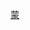 {{Navbox
|name  = 蒙古國外交
|title = {{flagicon|Mongolia}} {{link-en|蒙古國外交|Foreign relations of Mongolia}}
|state    = {{{state|autocollapse}}}
|listclass = hlist
|image = [[File:State_emblem_of_Mongolia.svg|100px]]
| bodyclass = hlist

|group1 = [[非洲]]
|list1 = 
* {{link-en|埃及－蒙古國關係|Egypt–Mongolia relations|埃及}}

|group2 = [[美洲]]
|list2 = 

* {{link-en|加拿大－蒙古國關係|Canada–Mongolia relations|加拿大}}
* {{link-es|智利－蒙古國關係|Relaciones Chile-Mongolia|智利}}
* {{link-en|墨西哥－蒙古國關係|Mexico–Mongolia relations|墨西哥}}
* [[蒙美關係|美國]]

|group3 = [[亞洲]]
|list3 = 

* [[中蒙關係|中華人民共和國]]
* [[印度－蒙古國關係|印度]]
* {{link-en|印度尼西亞－蒙古國關係|Indonesia–Mongolia relations|印度尼西亞}}
* {{link-ru|以色列－蒙古國關係|Израильско-монгольские отношения|以色列}}
* [[日蒙關係|日本]]
* {{link-mn|蒙寮關係|Монгол-Лаосын харилцаа|寮國}}
* {{link-en|馬來西亞－蒙古國關係|Malaysia–Mongolia relations|馬來西亞}}
* [[蒙朝關係|北韓]]
* {{link-en|蒙古國－菲律賓關係|Mongolia–Philippines relations|菲律賓}}
* {{link-ar|蒙古國－沙特阿拉伯關係|العلاقات السعودية المنغولية|沙烏地阿拉伯}}
* [[新加坡－蒙古關係|新加坡]]
* [[韓蒙關係|南韓]]
* [[中華民國與蒙古國關係|中華民國]]
* {{link-en|蒙古國－土耳其關係|Mongolia-Turkey relations|土耳其}}
* [[蒙越關係|越南]]

|group4 = [[歐洲]]
|list4 = 

* {{link-en|保加利亞－蒙古國關係|Bulgaria–Mongolia relations|保加利亞}}
* {{link-en|克羅地亞－蒙古國關係|Croatia–Mongolia relations|克羅地亞}}
* {{link-en|捷克－蒙古國關係|Czech Republic–Mongolia relations|捷克}}
* {{link-fr|蒙法關係|Relations entre la France et la Mongolie|法國}}
* {{link-en|德蒙關係|Germany–Mongolia relations|德國}}
* {{link-en|蒙古國－挪威關係|Mongolia–Norway relations|挪威}}
* {{link-ru|波蘭－蒙古國關係|Израильско-монгольские отношения|波蘭}}
* [[蒙俄關係|俄羅斯]]
* {{link-sr|蒙古國－塞爾維亞關係|Односи Србије и Монголије|塞爾維亞}}
* {{link-en|蒙古國－西班牙關係|Mongolia–Spain relations|西班牙}}
* [[蒙英關係|英國]]

|group5 = [[大洋洲]]
|list5 = 

* {{link-en|澳大利亞－蒙古國關係|Australia–Mongolia relations|澳大利亞}}

|group6 = 駐外機構
|list6 =
* [[蒙古國駐外機構列表]]
* [[駐蒙古國外交機構列表]]
}}<noinclude>
{{collapsible option}}
[[Category:蒙古國外交| ]]
[[Category:各國外交導航模板|蒙]]
</noinclude>